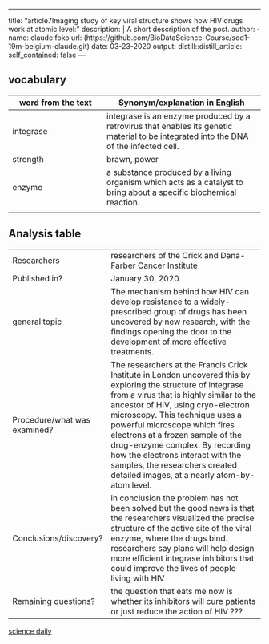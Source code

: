 ---
title: "article7Imaging study of key viral structure shows how HIV drugs work at atomic level:"
description: |
  A short description of the post.
author:
  - name: claude foko
    url: (https://github.com/BioDataScience-Course/sdd1-19m-belgium-claude.git)
date: 03-23-2020
output:
  distill::distill_article:
    self_contained: false
    ---
    
 
## vocabulary 

|word from the text | Synonym/explanation in English |
|-------------------|--------------------------------|
|  integrase                 | integrase is an enzyme produced by a retrovirus that enables its genetic material to be integrated into the DNA of the infected cell.                         |
|      strength              |   brawn, power                    |
|  enzyme                | a substance produced by a living organism which acts as a catalyst to bring about a specific biochemical reaction.                               |
|                   |                                |

## Analysis table 

|                                |                                                               |
|--------------------------------|---------------------------------------------------------------|
| Researchers                    | researchers of the Crick and Dana-Farber Cancer Institute     |
| Published in?                  |   January 30, 2020                                         |
| general topic                  |  The mechanism behind how HIV can develop resistance to a widely-prescribed group of drugs has been uncovered by new research, with the findings opening the door to the development of more effective treatments.                                                           |
| Procedure/what was examined?   |  The researchers at the Francis Crick Institute in London uncovered this by exploring the structure of integrase from a virus that is highly similar to the ancestor of HIV, using cryo-electron microscopy. This technique uses a powerful microscope which fires electrons at a frozen sample of the drug-enzyme complex. By recording how the electrons interact with the samples, the researchers created detailed images, at a nearly atom-by-atom level.                                                           |
|  Conclusions/discovery?        |  in conclusion the problem has not been solved but the good news is that the researchers visualized the precise structure of the active site of the viral enzyme, where the drugs bind. researchers say plans will help design more efficient integrase inhibitors that could improve the lives of people living with HIV                                                       |
|  Remaining questions?          |   the question that eats me now is whether its inhibitors will cure patients or just reduce the action of HIV ???                                                          |
[science daily](https://www.sciencedaily.com/releases/2020/01/200130144342.htm)

    

